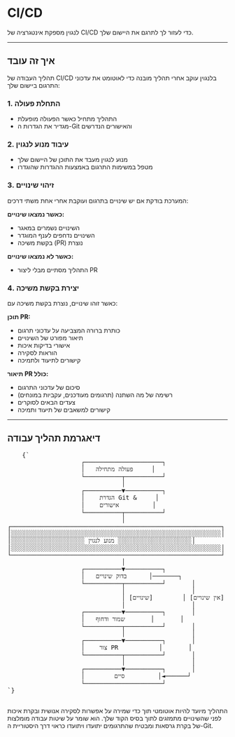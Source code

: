 # CI/CD

לנגוין מספקת אינטגרציה של CI/CD כדי לעזור לך לתרגם את היישום שלך.

---

## איך זה עובד

תהליך העבודה של CI/CD בלנגוין עוקב אחרי תהליך מובנה כדי לאוטומט את עדכוני התרגום ביישום שלך:

### 1. התחלת פעולה
- התהליך מתחיל כאשר הפעולה מופעלת
- מגדיר את הגדרות ה-Git והאישורים הנדרשים

### 2. עיבוד מנוע לנגוין
- מנוע לנגוין מעבד את התוכן של היישום שלך
- מטפל במשימות התרגום באמצעות ההגדרות שהוגדרו

### 3. זיהוי שינויים
המערכת בודקת אם יש שינויים בתרגום ועוקבת אחרי אחת משתי דרכים:

**כאשר נמצאו שינויים:**
- השינויים נשמרים במאגר
- השינויים נדחפים לענף המוגדר
- בקשת משיכה (PR) נוצרת

**כאשר לא נמצאו שינויים:**
- התהליך מסתיים מבלי ליצור PR

### 4. יצירת בקשת משיכה
כאשר זוהו שינויים, נוצרת בקשת משיכה עם:

**תוכן PR:**
- כותרת ברורה המצביעה על עדכוני תרגום
- תיאור מפורט של השינויים
- אישורי בדיקות איכות
- הוראות לסקירה
- קישורים לתיעוד ולתמיכה

**תיאור PR כולל:**
- סיכום של עדכוני התרגום
- רשימה של מה השתנה (תרגומים מעודכנים, עקביות במונחים)
- צעדים הבאים לסוקרים
- קישורים למשאבים של תיעוד ותמיכה

---

## דיאגרמת תהליך עבודה

<div className="flex flex-col items-center justify-center p-4 h-[400px] sm:h-[500px] md:h-[650px]">
  <pre
    className="p-4 text-sm leading-5 mb-4 scale-[0.5] sm:scale-[0.65] md:scale-90 transform-gpu"
    style={{
      fontFamily: "monospace",
      whiteSpace: "pre",
      textAlign: "left",
    }}
  >
    {`
                    ┌─────────────────────┐
                    │   פעולה מתחילה     │
                    └──────────┬──────────┘
                               │
                    ┌──────────▼──────────┐
                    │    הגדרת Git &     │
                    │    אישורים         │
                    └──────────┬──────────┘
                               │
┌─────────────────────────────────────────────────────────┐
│░░░░░░░░░░░░░░░░░░░░░░░░░░░░░░░░░░░░░░░░░░░░░░░░░░░░░░░░░│
│░░░░░░░░░░░░░░░░░░░░ מנוע לנגוין ░░░░░░░░░░░░░░░░░░░░│
│░░░░░░░░░░░░░░░░░░░░░░░░░░░░░░░░░░░░░░░░░░░░░░░░░░░░░░░░░│
└─────────────────────────────────────────────────────────┘
                               │
                    ┌──────────▼──────────┐
                    │   בדוק שינויים      │───────┐
                    └──────────┬──────────┘       │
                               │                  │
                               │ [שינויים]        │ [אין שינויים]
                               │                  │
                    ┌──────────▼──────────┐       │
                    │   שמור ודחוף       │       │
                    └──────────┬──────────┘       │
                               │                  │
                    ┌──────────▼──────────┐       │
                    │    צור PR           │       │
                    └──────────┬──────────┘       │
                               │                  │
                    ┌──────────▼──────────┐       │
                    │        סיים         │◄──────┘
                    └─────────────────────┘
`}
  </pre>
</div>

התהליך מיועד להיות אוטומטי תוך כדי שמירה על אפשרות לסקירה אנושית ובקרת איכות לפני שהשינויים מתמזגים לתוך בסיס הקוד שלך. הוא שומר על שיטות עבודה מומלצות של בקרת גרסאות ומבטיח שהתרגומים יתועדו ויתועדו כראוי דרך היסטוריית ה-Git.
